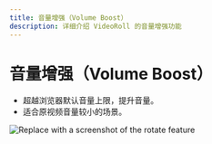 ```yaml
---
title: 音量增强（Volume Boost）
description: 详细介绍 VideoRoll 的音量增强功能
---
```


# 音量增强（Volume Boost）

- 超越浏览器默认音量上限，提升音量。
- 适合原视频音量较小的场景。

![Replace with a screenshot of the rotate feature](../../assets/image/video.png)